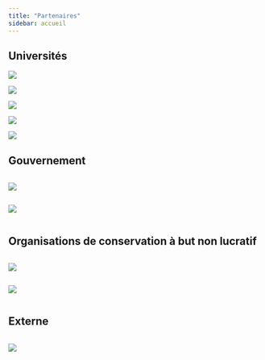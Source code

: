 ```yaml
---
title: "Partenaires"
sidebar: accueil
---
```


## Universités

::: {layout-nrow=2}

<a href="https://uqam.ca/" target="_blank">![](./images/logos/uqam.png)</a>

<a href="https://www.mcgill.ca/fr" target="_blank">![](./images/logos/mcgill_sig_red.jpg)</a>

<a href="https://www.umontreal.ca/" target="_blank">![](./images/logos/UdM.png)</a>

<a href="https://www.ulaval.ca/" target="_blank">![](./images/logos/ULaval.png)</a>

<a href="https://www.uqtr.ca/" target="_blank">![](./images/logos/UQTR.png)</a>
:::

## Gouvernement

:::: {layout-nrow=1}

:::{.column width="33%"}
<a href="https://www.environnement.gouv.qc.ca/" target="_blank">![](./images/logos/MELCCFP.jpg)
:::

:::{.column width="33%"}
![](./images/logos/plan-verte.png)</a>
:::

:::{.column width="33%"}
:::

::::

## Organisations de conservation à but non lucratif

:::: {layout-nrow=1}

:::{.column width="33%"}

<a href="https://www.natureconservancy.ca/fr/" target="_blank">![](./images/logos/CNC.jpg)</a>
:::
:::{.column width="33%"}

<a href="https://www.canards.ca/" target="_blank">![](./images/logos/CIC.jpg)</a>
:::

:::{.column width="33%"}
:::

:::: 

## Externe

:::: {layout-nrow=1}
:::{.column width="33%"}

<a href="https://www.sarcel.com/" target="_blank">![](./images/logos/SARCEL.png)</a>
:::

:::{.column width="33%"}
:::

:::{.column width="33%"}
:::

::::
